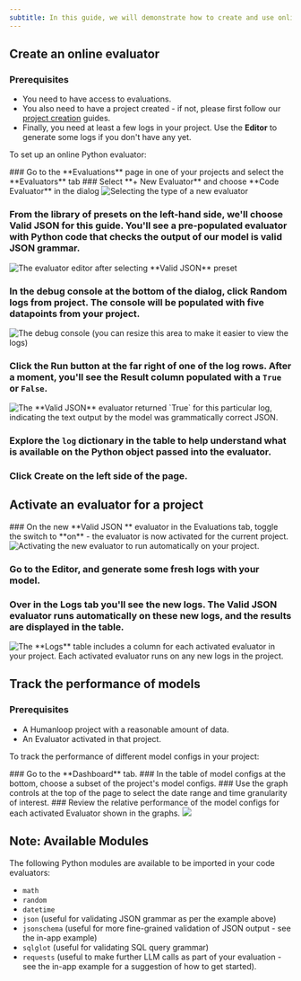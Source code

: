 ```yaml
---
subtitle: In this guide, we will demonstrate how to create and use online evaluators to observe the performance of your models.
---
```

## Create an online evaluator

### Prerequisites

- You need to have access to evaluations.
- You also need to have a project created - if not, please first follow our [project creation](/docs/create-a-project-from-the-playground) guides.
- Finally, you need at least a few logs in your project. Use the **Editor** to generate some logs if you don't have any yet.

To set up an online Python evaluator:

<Steps>
### Go to the **Evaluations** page in one of your projects and select the **Evaluators** tab
### Select **+ New Evaluator** and choose **Code Evaluator** in the dialog

<img src="../../../assets/images/29c3a3f-image.png" alt="Selecting the type of a new evaluator" />


### From the library of presets on the left-hand side, we'll choose **Valid JSON** for this guide. You'll see a pre-populated evaluator with Python code that checks the output of our model is valid JSON grammar.

<img src="../../../assets/images/4235b31-image.png" alt="The evaluator editor after selecting **Valid JSON** preset" />


### In the debug console at the bottom of the dialog, click **Random logs from project**. The console will be populated with five datapoints from your project.

<img src="../../../assets/images/7330b9d-image.png" alt="The debug console (you can resize this area to make it easier to view the logs)" />

### Click the **Run** button at the far right of one of the log rows. After a moment, you'll see the **Result** column populated with a `True` or `False`. 

<img src="../../../assets/images/c3d9b08-image.png" alt="The **Valid JSON** evaluator returned `True` for this particular log, indicating the text output by the model was grammatically correct JSON." />


### Explore the `log` dictionary in the table to help understand what is available on the Python object passed into the evaluator.
### Click **Create** on the left side of the page.
</Steps>

## Activate an evaluator for a project

<Steps>
### On the new **Valid JSON ** evaluator in the Evaluations tab, toggle the switch to **on** - the evaluator is now activated for the current project.

<img src="../../../assets/images/71c34c5-image.png" alt="Activating the new evaluator to run automatically on your project." />

### Go to the **Editor**, and generate some fresh logs with your model. 
### Over in the **Logs** tab you'll see the new logs. The **Valid JSON** evaluator runs automatically on these new logs, and the results are displayed in the table.

<img src="../../../assets/images/4a7ddd7-image.png" alt="The **Logs** table includes a column for each activated evaluator in your project. Each activated evaluator runs on any new logs in the project." />
</Steps>

## Track the performance of models

### Prerequisites

- A Humanloop project with a reasonable amount of data.
- An Evaluator activated in that project.

To track the performance of different model configs in your project:

<Steps>
### Go to the **Dashboard** tab.
### In the table of model configs at the bottom, choose a subset of the project's model configs.
### Use the graph controls at the top of the page to select the date range and time granularity of interest.
### Review the relative performance of the model configs for each activated Evaluator shown in the graphs.
</Steps>

<img src="../../../assets/images/da76734-image.png" />

## Note: Available Modules

The following Python modules are available to be imported in your code evaluators:

- `math`
- `random`
- `datetime`
- `json` (useful for validating JSON grammar as per the example above)
- `jsonschema` (useful for more fine-grained validation of JSON output - see the in-app example)
- `sqlglot` (useful for validating SQL query grammar)
- `requests` (useful to make further LLM calls as part of your evaluation - see the in-app example for a suggestion of how to get started).